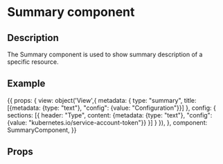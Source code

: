
<h1>Summary component</h1>
<h2>Description</h2>

<p>The Summary component is used to show summary description of a specific resource.</p>
<h2>Example</h2>

<Meta title="Octant|Components" component={SummaryComponent} />

<Story name="Summary" height="150px">
{{
  props: {
    view: object('View',{
      metadata: {
        type: "summary",
        title: [{metadata: {type: "text"}, "config": {value: "Configuration"}}]
      },
      config: {
        sections: [{
          header: "Type",
          content: {metadata: {type: "text"}, "config": {value: "kubernetes.io/service-account-token"}}
        }]
      }
    }),
  },
  component: SummaryComponent,
}}
</Story>

<h2>Props</h2>
<Props of={SummaryComponent} />
